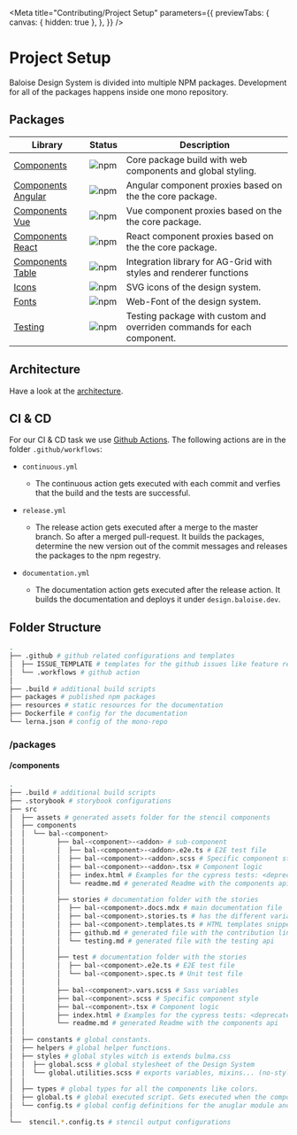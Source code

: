 
<Meta
  title="Contributing/Project Setup"
  parameters={{
    previewTabs: {
      canvas: { hidden: true },
    },
  }}
/>

# Project Setup

Baloise Design System is divided into multiple NPM packages. Development for all of the packages happens inside one mono repository.

## Packages

| Library                                                                              | Status                                                                         | Description                                                            |
| ------------------------------------------------------------------------------------ | ------------------------------------------------------------------------------ | ---------------------------------------------------------------------- |
| [Components](https://design.baloise.dev/components/)                                 | ![npm](https://img.shields.io/npm/v/@baloise/design-system-components)         | Core package build with web components and global styling.             |
| [Components Angular](https://design.baloise.dev/components/getting-started/angular/) | ![npm](https://img.shields.io/npm/v/@baloise/design-system-components-angular) | Angular component proxies based on the the core package.               |
| [Components Vue](https://design.baloise.dev/components/getting-started/vue/)         | ![npm](https://img.shields.io/npm/v/@baloise/design-system-components-vue)     | Vue component proxies based on the the core package.                   |
| [Components React](https://design.baloise.dev/components/getting-started/react/)     | ![npm](https://img.shields.io/npm/v/@baloise/design-system-components-react)   | React component proxies based on the the core package.                 |
| [Components Table](https://design.baloise.dev/components/components/bal-table.html)  | ![npm](https://img.shields.io/npm/v/@baloise/design-system-components-table)   | Integration library for AG-Grid with styles and renderer functions     |
| [Icons](https://design.baloise.dev/design/icons.html#all-icons)                      | ![npm](https://img.shields.io/npm/v/@baloise/design-system-icons)              | SVG icons of the design system.                                        |
| [Fonts](https://design.baloise.dev/design/typography.html)                           | ![npm](https://img.shields.io/npm/v/@baloise/design-system-fonts)              | Web-Font of the design system.                                         |
| [Testing](https://design.baloise.dev/components/tooling/testing.html)                | ![npm](https://img.shields.io/npm/v/@baloise/design-system-testing)            | Testing package with custom and overriden commands for each component. |

## Architecture

Have a look at the [architecture](/about-us/architecture.html).

## CI & CD

For our CI & CD task we use [Github Actions](https://github.com/baloise/design-system/tree/master/.github/workflows). The following actions are in the folder `.github/workflows`:

- `continuous.yml`

  - The continuous action gets executed with each commit and verfies that the build and the tests are successful.

- `release.yml`

  - The release action gets executed after a merge to the master branch. So after a merged pull-request. It builds the packages, determine the new version out of the commit messages and releases the packages to the npm regestry.

- `documentation.yml`

  - The documentation action gets executed after the release action. It builds the documentation and deploys it under `design.baloise.dev`.

## Folder Structure

```bash
.
├── .github # github related configurations and templates
│  ├── ISSUE_TEMPLATE # templates for the github issues like feature request
│  └── .workflows # github action
│
├── .build # additional build scripts
├── packages # published npm packages
├── resources # static resources for the documentation
├── Dockerfile # config for the documentation
└── lerna.json # config of the mono-repo
```

### /packages

#### /components

```bash
.
├── .build # additional build scripts
├── .storybook # storybook configurations
├── src
│  ├── assets # generated assets folder for the stencil components
│  ├── components
│  │  └── bal-<component>
│  │        ├── bal-<component>-<addon> # sub-component
│  │        │  ├── bal-<component>-<addon>.e2e.ts # E2E test file
│  │        │  ├── bal-<component>-<addon>.scss # Specific component style
│  │        │  ├── bal-<component>-<addon>.tsx # Component logic
│  │        │  ├── index.html # Examples for the cypress tests: <deprecated> use storybook instead.
│  │        │  └── readme.md # generated Readme with the components api
│  │        │
│  │        ├── stories # documentation folder with the stories
│  │        │  ├── bal-<component>.docs.mdx # main documentation file
│  │        │  ├── bal-<component>.stories.ts # has the different variants/stories of the component
│  │        │  ├── bal-<component>.templates.ts # HTML templates snippets <optional>
│  │        │  ├── github.md # generated file with the contribution links
│  │        │  └── testing.md # generated file with the testing api
│  │        │
│  │        ├── test # documentation folder with the stories
│  │        │  ├── bal-<component>.e2e.ts # E2E test file
│  │        │  └── bal-<component>.spec.ts # Unit test file
│  │        │
│  │        ├── bal-<component>.vars.scss # Sass variables
│  │        ├── bal-<component>.scss # Specific component style
│  │        ├── bal-<component>.tsx # Component logic
│  │        ├── index.html # Examples for the cypress tests: <deprecated> use storybook instead.
│  │        └── readme.md # generated Readme with the components api
│  │
│  ├── constants # global constants.
│  ├── helpers # global helper functions.
│  ├── styles # global styles witch is extends bulma.css
│  │  ├── global.scss # global stylesheet of the Design System
│  │  └── global.utilities.scss # exports variables, mixins... (no-styles)
│  │
│  ├── types # global types for all the components like colors.
│  ├── global.ts # global executed script. Gets executed when the components are ready.
│  └── config.ts # global config definitions for the anuglar module and the vue plugin.
│
└──  stencil.*.config.ts # stencil output configurations
```
